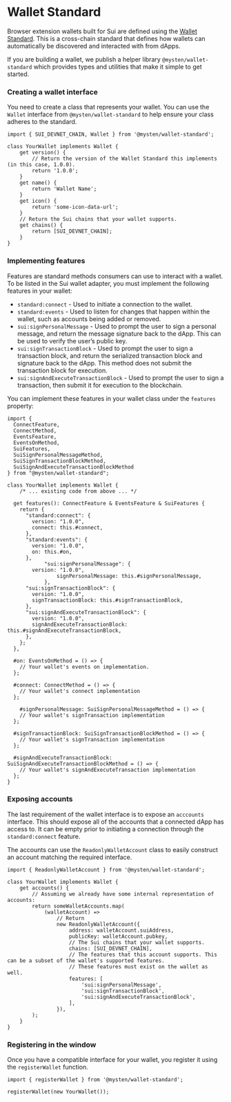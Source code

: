 # Wallet Standard

Browser extension wallets built for Sui are defined using the
[Wallet Standard](https://github.com/wallet-standard/wallet-standard/). This is a cross-chain
standard that defines how wallets can automatically be discovered and interacted with from dApps.

If you are building a wallet, we publish a helper library `@mysten/wallet-standard` which provides
types and utilities that make it simple to get started.

### Creating a wallet interface

You need to create a class that represents your wallet. You can use the `Wallet` interface from
`@mysten/wallet-standard` to help ensure your class adheres to the standard.

```tsx
import { SUI_DEVNET_CHAIN, Wallet } from '@mysten/wallet-standard';

class YourWallet implements Wallet {
	get version() {
		// Return the version of the Wallet Standard this implements (in this case, 1.0.0).
		return '1.0.0';
	}
	get name() {
		return 'Wallet Name';
	}
	get icon() {
		return 'some-icon-data-url';
	}
	// Return the Sui chains that your wallet supports.
	get chains() {
		return [SUI_DEVNET_CHAIN];
	}
}
```

### Implementing features

Features are standard methods consumers can use to interact with a wallet. To be listed in the Sui
wallet adapter, you must implement the following features in your wallet:

- `standard:connect` - Used to initiate a connection to the wallet.
- `standard:events` - Used to listen for changes that happen within the wallet, such as accounts
  being added or removed.
- `sui:signPersonalMessage` - Used to prompt the user to sign a personal message, and return the
  message signature back to the dApp. This can be used to verify the user’s public key.
- `sui:signTransactionBlock` - Used to prompt the user to sign a transaction block, and return the
  serialized transaction block and signature back to the dApp. This method does not submit the
  transaction block for execution.
- `sui:signAndExecuteTransactionBlock` - Used to prompt the user to sign a transaction, then submit
  it for execution to the blockchain.

You can implement these features in your wallet class under the `features` property:

```tsx
import {
  ConnectFeature,
  ConnectMethod,
  EventsFeature,
  EventsOnMethod,
  SuiFeatures,
  SuiSignPersonalMessageMethod,
  SuiSignTransactionBlockMethod,
  SuiSignAndExecuteTransactionBlockMethod
} from "@mysten/wallet-standard";

class YourWallet implements Wallet {
	/* ... existing code from above ... */

  get features(): ConnectFeature & EventsFeature & SuiFeatures {
    return {
      "standard:connect": {
        version: "1.0.0",
        connect: this.#connect,
      },
      "standard:events": {
        version: "1.0.0",
        on: this.#on,
      },
			"sui:signPersonalMessage": {
        version: "1.0.0",
				signPersonalMessage: this.#signPersonalMessage,
			},
      "sui:signTransactionBlock": {
        version: "1.0.0",
        signTransactionBlock: this.#signTransactionBlock,
      },
      "sui:signAndExecuteTransactionBlock": {
        version: "1.0.0",
        signAndExecuteTransactionBlock: this.#signAndExecuteTransactionBlock,
      },
    };
  },

  #on: EventsOnMethod = () => {
    // Your wallet's events on implementation.
  };

  #connect: ConnectMethod = () => {
    // Your wallet's connect implementation
  };

	#signPersonalMessage: SuiSignPersonalMessageMethod = () => {
    // Your wallet's signTransaction implementation
  };

  #signTransactionBlock: SuiSignTransactionBlockMethod = () => {
    // Your wallet's signTransaction implementation
  };

  #signAndExecuteTransactionBlock: SuiSignAndExecuteTransactionBlockMethod = () => {
    // Your wallet's signAndExecuteTransaction implementation
  };
}
```

### Exposing accounts

The last requirement of the wallet interface is to expose an `acccounts` interface. This should
expose all of the accounts that a connected dApp has access to. It can be empty prior to initiating
a connection through the `standard:connect` feature.

The accounts can use the `ReadonlyWalletAccount` class to easily construct an account matching the
required interface.

```tsx
import { ReadonlyWalletAccount } from '@mysten/wallet-standard';

class YourWallet implements Wallet {
	get accounts() {
		// Assuming we already have some internal representation of accounts:
		return someWalletAccounts.map(
			(walletAccount) =>
				// Return
				new ReadonlyWalletAccount({
					address: walletAccount.suiAddress,
					publicKey: walletAccount.pubkey,
					// The Sui chains that your wallet supports.
					chains: [SUI_DEVNET_CHAIN],
					// The features that this account supports. This can be a subset of the wallet's supported features.
					// These features must exist on the wallet as well.
					features: [
						'sui:signPersonalMessage',
						'sui:signTransactionBlock',
						'sui:signAndExecuteTransactionBlock',
					],
				}),
		);
	}
}
```

### Registering in the window

Once you have a compatible interface for your wallet, you register it using the `registerWallet`
function.

```tsx
import { registerWallet } from '@mysten/wallet-standard';

registerWallet(new YourWallet());
```
